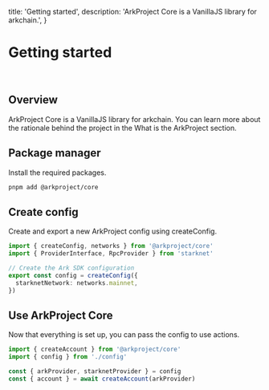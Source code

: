   title: 'Getting started',
  description: 'ArkProject Core is a VanillaJS library for arkchain.',
}

# Getting started

<br />

## Overview

ArkProject Core is a VanillaJS library for arkchain. You can learn more about the rationale behind the project in the What is the ArkProject section.

## Package manager

Install the required packages.

```bash {{ title: 'pnpm' }}
pnpm add @arkproject/core
```

## Create config

Create and export a new ArkProject config using createConfig.

```typescript
import { createConfig, networks } from '@arkproject/core'
import { ProviderInterface, RpcProvider } from 'starknet'

// Create the Ark SDK configuration
export const config = createConfig({
  starknetNetwork: networks.mainnet,
})
```

## Use ArkProject Core

Now that everything is set up, you can pass the config to use actions.

```typescript
import { createAccount } from '@arkproject/core'
import { config } from './config'

const { arkProvider, starknetProvider } = config
const { account } = await createAccount(arkProvider)
```
